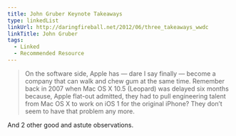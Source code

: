 ```yaml
---
title: John Gruber Keynote Takeaways
type: linkedList
linkUrl: http://daringfireball.net/2012/06/three_takeaways_wwdc
linkTitle: John Gruber
tags:
  - Linked
  - Recommended Resource
---
```


> On the software side, Apple has — dare I say finally — become a company that can walk and chew gum at the same time. Remember back in 2007 when Mac OS X 10.5 (Leopard) was delayed six months because, Apple flat-out admitted, they had to pull engineering talent from Mac OS X to work on iOS 1 for the original iPhone? They don’t seem to have that problem any more.

And 2 other good and astute observations.
